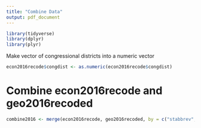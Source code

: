 ```yaml
---
title: "Combine Data"
output: pdf_document
---
```


```r
library(tidyverse)
library(dplyr)
library(plyr)
```

Make vector of congressional districts into a numeric vector 

```r
econ2016recode$congdist <- as.numeric(econ2016recode$congdist)
```


# Combine econ2016recode and geo2016recoded

```r
combine2016 <- merge(econ2016recode, geo2016recoded, by = c("stabbrev", "congdist"))
```


